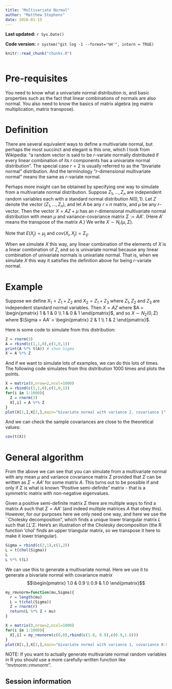 ```yaml
---
title: "Multivariate Normal"
author: "Matthew Stephens"
date: 2016-01-15
---
```


**Last updated:** `r Sys.Date()`

**Code version:** `r system("git log -1 --format='%H'", intern = TRUE)`

```r
knitr::read_chunk("chunks.R")
```

```r
```

# Pre-requisites

You need to know what a univariate normal distribution is, and basic properties such as the fact that linear combinations of normals are also normal. You also need to 
know the basics of matrix algebra (eg matrix multiplication, matrix transpose).

# Definition

There are several equivalent ways to define a multivariate normal, but perhaps the most succinct and elegant is this one, which I took from Wikipedia: "a random vector is said to be $r$-variate normally distributed if every linear combination of its $r$ components has a univariate normal distribution". The special case $r=2$ is usually referred to as the "bivariate normal" distribution. And the terminology "$r$-dimensional multivariate normal" means the same as $r$-variate normal.


Perhaps more insight can be obtained by specifying one way to simulate from
a multivariate normal distribution. Suppose $Z_1,\dots,Z_n$ are independent random variables each with a standard normal distribution $N(0,1)$. Let $Z$ denote the vector $(Z_1,\dots,Z_n)$, and let $A$ be any $r \times n$ matrix, and $\mu$ be any $r$-vector. Then the vector $X = AZ+\mu$ has an $r$-dimensional multivariate normal distribution with mean $\mu$ and variance-covariance matrix $\Sigma:=AA'$. (Here $A'$ means the transpose of the matrix $A$.) We write $X \sim N_r(\mu,\Sigma)$.

Note that $E(X_j)=\mu_j$ and $cov(X_i,X_j)= \Sigma_{ij}$.

When we simulate $X$ this way, any linear combination of the elements of $X$ is a linear combination of $Z$, and so is univariate normal because any linear combination of univariate normals is univariate normal. That is, when we simulate $X$ this way it satisfies the definition above for being $r$-variate normal.



# Example

Suppose we define $X_1 = Z_1 + Z_2$ and $X_2 = Z_1 + Z_3$ where $Z_1,Z_2$ and $Z_3$ are independent standard normal variables. Then 
$X = AZ$ where $A = \begin{pmatrix} 1 & 1 & 0 \\ 1 & 0 & 1 \end{pmatrix}$,
and so
$X \sim N_2 (0,\Sigma)$
where $\Sigma = AA' = \begin{pmatrix} 2 &  1 \\ 1 & 2 \end{pmatrix}$.

Here is some code to simulate from this distribution:
```r
Z = rnorm(3)
A = rbind(c(1,1,0),c(1,0,1))
print(A %*% t(A)) # show Sigma
X = A %*% Z
```

And if we want to simulate lots of examples, we can do this lots of times.
The following code simulates from this distribution 1000 times and plots the points.
```r
X = matrix(0,nrow=2,ncol=1000)
A = rbind(c(1,1,0),c(1,0,1))
for(i in 1:1000){
  Z = rnorm(3)
  X[,i] = A %*% Z
}
plot(X[1,],X[2,],main="bivariate normal with variance 2, covariance 1",asp=1,xlim=c(-5,5),ylim=c(-5,5))
```

And we can check the sample covariances are close to the theoretical values:
```r
cov(t(X))
```


# General algorithm 

From the above we can see that you can simulate from
a multivariate normal with any mean $\mu$ and variance covariance matrix $\Sigma$ 
provided that $\Sigma$ can be written as $\Sigma = AA'$ for some matrix $A$.
This turns out to be possible if and only if $\Sigma$ is what
is known "Positive semi-definite" matrix - that is a symmetric matrix
with non-negative eigenvalues.

Given a positive semi-definite matrix $\Sigma$ there are multiple ways to find a matrix $A$ such that $\Sigma=AA'$ (and indeed multiple matrices $A$ that obey this). However, for our purposes here we only need one way, and here we use the ``Cholesky decomposition", which finds a unique lower triangular matrix $L$ such that $LL' \Sigma$. Here's an illustration of the Cholesky decomposition (the R function 'chol' finds an upper triangular matrix, so we transpose it here to make it lower triangular).

```r
Sigma = rbind(c(2,1),c(1,2))
L = t(chol(Sigma))
L
L %*% t(L)
```

We can use this to generate a multivariate normal. Here we
use it to generate a bivariate normal with covariance matrix 
$$\begin{pmatrix}
1.0 & 0.9 \\ 0.9 & 1.0 \end{pmatrix}$$
```r
my_rmvnorm=function(mu,Sigma){
  r = length(mu)
  L = t(chol(Sigma)) 
  Z = rnorm(r)
  return(L %*% Z + mu)
}

X = matrix(0,nrow=2,ncol=1000)
for(i in 1:1000){
  X[,i] = my_rmvnorm(c(0,0),rbind(c(1.0, 0.9),c(0.9,1.0)))
}
plot(X[1,],X[2,],main="bivariate normal with variance 1, covariance 0.9",asp=1)
```

NOTE: If you want to actually generate multivariate normal random variables in R you should use a more carefully-written function like ''mvtnorm::rmvnorm''.

## Session information

```r
```

